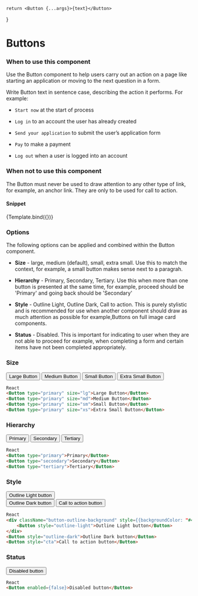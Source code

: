 

<Meta title="Components/Interactions/Buttons" component="Button" />

    return <Button {...args}>{text}</Button>
}

# Buttons

### When to use this component

Use the Button component to help users carry out an action on a page like starting an application or moving to the next question in a form.

Write Button text in sentence case, describing the action it performs. For example:

- `Start now` at the start of process

- `Log in` to an account the user has already created

- `Send your application` to submit the user’s application form

- `Pay` to make a payment

- `Log out` when a user is logged into an account

### When not to use this component

The Button must never be used to draw attention to any other type of link, for example, an anchor link. They are only to be used for call to action.

#### Snippet

<Canvas>
    <Story 
        name="Buttons"
        argTypes={{
            type: {
                options: ['primary', 'secondary', 'tertiary'],
                control: { type: 'select' }
            },
            size: {
                options: ['lg', 'md', 'sm', 'xs'],
                control: { type: 'select' }
            },
            style: {
                options: ['none', 'outline-light', 'outline-dark', 'cta'],
                control: 'select'
            },
            enabled: {
                type: { name: 'boolean', required: false },
                defaultValue: true,
                control: 'boolean'
            }
        }}
        args={{
            text: 'Button',
            type: 'primary',
            size: 'md',
            enabled: true
        }}
    >
        {Template.bind({})}
    </Story>
</Canvas>

### Options

The following options can be applied and combined within the Button component.

- **Size** - large, medium (default), small, extra small. Use this to match the context, for example, a small button makes sense next to a paragrah.

- **Hierarchy** - Primary, Secondary, Tertiary. Use this when more than one button is presented at the same time, for example, proceed should be 'Primary' and going back should be 'Secondary'

- **Style** - Outline Light, Outline Dark, Call to action. This is purely stylistic and is recommended for use when another component should draw as much attention as possible for example,Buttons on full image card components.

- **Status** - Disabled. This is important for indicating to user when they are not able to proceed for example, when completing a form and certain items have not been completed appropriately.

### Size

<Button type="primary" size="lg">Large Button</Button>
<Button type="primary" size="md">Medium Button</Button>
<Button type="primary" size="sm">Small Button</Button>
<Button type="primary" size="xs">Extra Small Button</Button>

```HTML
React
<Button type="primary" size="lg">Large Button</Button>
<Button type="primary" size="md">Medium Button</Button>
<Button type="primary" size="sm">Small Button</Button>
<Button type="primary" size="xs">Extra Small Button</Button>
```

### Hierarchy

<Button type="primary">Primary</Button>
<Button type="secondary">Secondary</Button>
<Button type="tertiary">Tertiary</Button>

```HTML
React
<Button type="primary">Primary</Button>
<Button type="secondary">Secondary</Button>
<Button type="tertiary">Tertiary</Button>
```

### Style

<div className="button-outline-background" style={{backgroundColor: "#444444", display: "inline-block", padding: "1rem"}}>
    <Button style="outline-light">Outline Light button</Button>
</div>
<Button style="outline-dark">Outline Dark button</Button>
<Button style="cta">Call to action button</Button>

```HTML
React
<div className="button-outline-background" style={{backgroundColor: "#444444", display: "inline-block", padding: "1rem"}}>
    <Button style="outline-light">Outline Light button</Button>
</div>
<Button style="outline-dark">Outline Dark button</Button>
<Button style="cta">Call to action button</Button>
```

### Status

<Button enabled={false}>Disabled button</Button>

```HTML
React
<Button enabled={false}>Disabled button</Button>
```